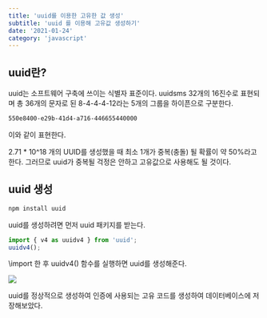 ```yaml
---
title: 'uuid를 이용한 고유한 값 생성'
subtitle: 'uuid 를 이용해 고유값 생성하기'
date: '2021-01-24'
category: 'javascript'
---
```


## uuid란?

uuid는 소프트웨어 구축에 쓰이는 식별자 표준이다.
uuidsms 32개의 16진수로 표현되며 총 36개의 문자로 된 8-4-4-4-12라는 5개의 그룹을 하이픈으로 구분한다.

```txt
550e8400-e29b-41d4-a716-446655440000
```

이와 같이 표현한다.

2.71 \* 10^18 개의 UUID를 생성했을 때 최소 1개가 중복(충돌) 될 확률이 약 50%라고 한다.
그러므로 uuid가 중복될 걱정은 안하고 고유값으로 사용해도 될 것이다.

## uuid 생성

```bash
npm install uuid
```

uuid를 생성하려면 먼저 uuid 패키지를 받는다.

```js
import { v4 as uuidv4 } from 'uuid';
uuidv4();
```

\import 한 후 uuidv4() 함수를 실행하면 uuid를 생성해준다.

![](https://images.velog.io/images/hojin9622/post/2d868b37-6e89-4790-80c9-2c5d98d6740b/Screen%20Shot%202021-01-24%20at%201.05.32%20AM.png)

uuid를 정상적으로 생성하여 인증에 사용되는 고유 코드를 생성하여 데이터베이스에 저장해보았다.
